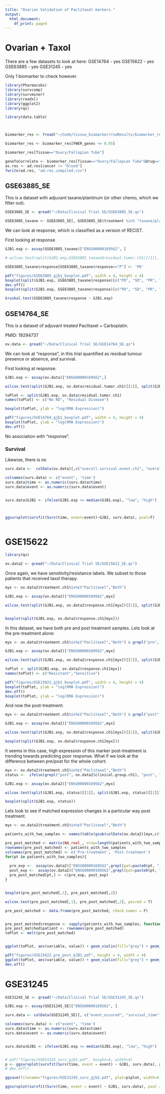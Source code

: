 ```yaml
---
title: "Ovarian Validation of Paclitaxel markers."
output:
  html_document:
    df_print: paged
---
```


# Ovarian + Taxol

There are a few datasets to look at here: 
GSE14764 - yes 
GSE15622 - yes 
GSE63885 - yes
GSE31245 - yes


Only 1 biomarker to check however.

```r


library(PharmacoGx)
library(survcomp)
library(survminer)
library(readxl)
library(ggplot2)
library(qs)

library(data.table)



biomarker_res <- fread("~/Code/tissue_biomarker/rnaResults/biomarker_res/mrna_gene_drug_tissue_res_pharmacodb.csv")

biomarker_res <- biomarker_res[FWER_genes <= 0.05]

biomarker_res[Tissue=="Ovary/Fallopian Tube"]

geneToCorrelate <- biomarker_res[Tissue=="Ovary/Fallopian Tube"&Drug=="Paclitaxel", Gene]
as.res <- ad.res[cancer != "blood"]
fwrite(ad.res, "ad.res.compiled.csv")

```


## GSE63885_SE

This is a dataset with adjuvant taxane/plantinum (or other chemo, which we filter out).

```r
GSE63885_SE <- qread("~/Data/Clinical Trial SE/GSE63885_SE.qs")

GSE63885_taxane <- GSE63885_SE[, GSE63885_SE$treatment %in% "taxane/platinum"]

```


We can look at response, which is classified as a version of RECIST. 


First looking at response

```r

GJB1.exp <- assay(GSE63885_taxane)["ENSG00000169562", ]

# wilcox.test(split(GJB1.exp,GSE63885_taxane$residual.tumor.ch1)[[1]], split(GJB1.exp,GSE63885_taxane$residual.tumor.ch1)[[2]])

GSE63885_taxane$response[GSE63885_taxane$response=="P"] <- 'PD'

pdf("figures/GSE63885_gjb1_boxplot.pdf", width = 4, height = 4)
boxplot(split(GJB1.exp, GSE63885_taxane$response)[c("PD", "SD", "PR", "CR")], ylab = "log(RMA Expression)")
dev.off()
boxplot(split(GJB1.exp, GSE63885_taxane$response)[c("PD", "SD", "PR", "CR")], ylab = "log(RMA Expression)")

kruskal.test(GSE63885_taxane$response ~ GJB1.exp)

```



## GSE14764_SE

This is a dataset of adjuvant treated Paclitaxel + Carboplatin. 

PMID: 19294737


```r

ov.data <- qread("~/Data/Clinical Trial SE/GSE14764_SE.qs")

```

We can look at "response", in this trial quantified as residual tumour presence or absence, and survival. 

First looking at response:

```r

GJB1.exp <- assay(ov.data)["ENSG00000169562",]

wilcox.test(split(GJB1.exp, ov.data$residual.tumor.ch1)[[1]], split(GJB1.exp, ov.data$residual.tumor.ch1)[[2]])

toPlot <- split(GJB1.exp, ov.data$residual.tumor.ch1)
names(toPlot) <- c("No RD", "Residual Disease")

boxplot(toPlot, ylab = "log(RMA Expression)")

pdf("figures/GSE14764_gjb1_boxplot.pdf", width = 4, height = 4)
boxplot(toPlot, ylab = "log(RMA Expression)")
dev.off()

```

No association with "response". 

### Survival

Likewise, there is no 
```r

surv.data <-  colData(ov.data)[,c("overall.survival.event.ch1", "overall.survival.time.ch1")]

colnames(surv.data) <- c("event", 'time')
surv.data$time <- as.numeric(surv.data$time)
surv.data$event <- as.numeric(surv.data$event)


surv.data$GJB1 <- ifelse(GJB1.exp <= median(GJB1.exp), "low", "high")



ggsurvplot(survfit(Surv(time, event=event)~GJB1, surv.data), pval=T)



```


# GSE15622


```r
library(qs)

ov.data2 <- qread("~/Data/Clinical Trial SE/GSE15622_SE.qs")

```


Once again, we have sensitivity/resistance labels. We subset to those patients that received taxol therapy. 

```r

myx <- ov.data2$treatment.ch1%in%c("Paclitaxel","Both") 

GJB1.exp <- assay(ov.data2)["ENSG00000169562",myx]

wilcox.test(split(GJB1.exp, ov.data2$response.ch1[myx])[[1]], split(GJB1.exp, ov.data2$response.ch1[myx])[[2]])


boxplot(split(GJB1.exp, ov.data2$response.ch1[myx]))

```

In this dataset, we have both pre and post treatment samples. Lets look at the pre-treatment alone:

```r

myx <- ov.data2$treatment.ch1%in%c("Paclitaxel","Both") & grepl("pre", ov.data2$clinical.group.ch1)

GJB1.exp <- assay(ov.data2)["ENSG00000169562",myx]

wilcox.test(split(GJB1.exp, ov.data2$response.ch1[myx])[[1]], split(GJB1.exp, ov.data2$response.ch1[myx])[[2]])

toPlot <- split(GJB1.exp, ov.data2$response.ch1[myx])
names(toPlot) <- c("Resistant","Sensitive")

pdf("figures/GSE15622_gjb1_boxplot.pdf", width = 4, height = 4)
boxplot(toPlot, ylab = "log(RMA Expression)")
dev.off()
boxplot(toPlot, ylab = "log(RMA Expression)")

```

And now the post-treatment:

```r

myx <- ov.data2$treatment.ch1%in%c("Paclitaxel","Both") & grepl("post", ov.data2$clinical.group.ch1)

GJB1.exp <- assay(ov.data2)["ENSG00000169562",myx]

wilcox.test(split(GJB1.exp, ov.data2$response.ch1[myx])[[1]], split(GJB1.exp, ov.data2$response.ch1[myx])[[2]])

boxplot(split(GJB1.exp, ov.data2$response.ch1[myx]))

```

It seems in this case, high expression of this marker post-treatment is trending towards predicting poor response. What if we look at the difference between pre/post for the whole cohort:



```r

myx <- ov.data2$treatment.ch1%in%c("Paclitaxel","Both")
status <-  ifelse(grepl("post", ov.data2$clinical.group.ch1), "post", "pre")[myx]

GJB1.exp <- assay(ov.data2)["ENSG00000169562",myx]

wilcox.test(split(GJB1.exp, status)[[1]], split(GJB1.exp, status)[[2]])

boxplot(split(GJB1.exp, status))

```
Lets look to see if matched expression changes in a particular way post treatment.

```r
myx <- ov.data2$treatment.ch1%in%c("Paclitaxel","Both")

patients_with_two_samples <- names(table(gsub(colData(ov.data2)[myx,c("title")], pat="\\,.*", rep=""))[table(gsub(colData(ov.data2)[myx,c("title")], pat="\\,.*", rep=""))>1])

pre_post_matched <- matrix(NA_real_, nrow=length(patients_with_two_samples), ncol=2)
rownames(pre_post_matched) <- patients_with_two_samples
colnames(pre_post_matched) <- c('Pre-treatment', 'Post-treatment')
for(pt in patients_with_two_samples){
  
  pre_exp <-  assay(ov.data2)["ENSG00000169562",grepl(pat=paste0(pt, ","), ov.data2$title)&grepl("pre",  ov.data2$title)]
  post_exp <-  assay(ov.data2)["ENSG00000169562",grepl(pat=paste0(pt, ","), ov.data2$title)&grepl("post",  ov.data2$title)]
  pre_post_matched[pt,] <- c(pre_exp, post_exp)
}


boxplot(pre_post_matched[,1], pre_post_matched[,2])

wilcox.test(pre_post_matched[,1], pre_post_matched[,2], paired = T)

pre_post_matched <- data.frame(pre_post_matched, check.names = F)


pre_post_matched$response <- sapply(patients_with_two_samples, function(pt) return(unique(ov.data2$response.ch1[grepl(pat=paste0(pt, ","), ov.data2$title)]) ))
pre_post_matched$patient <- rownames(pre_post_matched)
toPlot <- melt(pre_post_matched)


ggplot(toPlot, aes(variable, value)) + geom_violin(fill="grey") + geom_point() + geom_line(aes(group = patient)) + theme_classic() + ylab("") + xlab("GJB1 Expression")

pdf("figures/GSE15622_pre_post_GJB1.pdf", height = 4, width = 4)
ggplot(toPlot, aes(variable, value)) + geom_violin(fill="grey") + geom_point() + geom_line(aes(group = patient)) + theme_classic() + xlab("") + ylab("GJB1 Expression")
dev.off()
```



# GSE31245

```r

GSE31245_SE <- qread("~/Data/Clinical Trial SE/GSE31245_SE.qs")

```

```r

GJB1.exp <- assay(GSE31245_SE)["ENSG00000169562", ]

surv.data <- colData(GSE31245_SE)[, c("event_occured", "survival_time")]

colnames(surv.data) <- c("event", 'time')
surv.data$time <- as.numeric(surv.data$time)
surv.data$event <- as.numeric(surv.data$event)


surv.data$GJB1 <- ifelse(GJB1.exp <= median(GJB1.exp), "low", "high")


# pdf("figures/GSE31245_surv_gjb1.pdf", height=4, width=4)
p <- ggsurvplot(survfit(Surv(time, event = event) ~ GJB1, surv.data), pval = T)
# dev.off()

ggsave(filename="figures/GSE31245_surv_gjb1.pdf", plot=p$plot, width=4, height = 4)

ggsurvplot(survfit(Surv(time, event = event) ~ GJB1, surv.data), pval = T)


```







